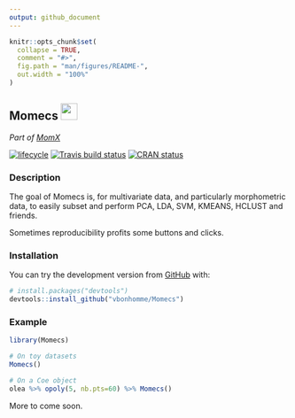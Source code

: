 ```yaml
---
output: github_document
---
```


<!-- README.md is generated from README.Rmd. Please edit that file -->

```r
knitr::opts_chunk$set(
  collapse = TRUE,
  comment = "#>",
  fig.path = "man/figures/README-",
  out.width = "100%"
)
```
## Momecs <img src="https://noto-website-2.storage.googleapis.com/emoji/emoji_u1f43b.png" width="30px">

_Part of [MomX](https://momx.github.io/MomX/)_

[![lifecycle](https://img.shields.io/badge/lifecycle-experimental-orange.svg)](https://www.tidyverse.org/lifecycle/#experimental)
[![Travis build status](https://travis-ci.org/MomX/Momecs.svg?branch=master)](https://travis-ci.org/MomX/Momecs)
[![CRAN status](https://www.r-pkg.org/badges/version/Momecs)](https://cran.r-project.org/package=Momecs)

### Description

The goal of Momecs is, for multivariate data, and particularly morphometric data, to easily subset and perform PCA, LDA, SVM, KMEANS, HCLUST and friends. 

Sometimes reproducibility profits some buttons and clicks.

### Installation
<!--
You can install the released version of Momecs from [CRAN](https://CRAN.R-project.org) with:

``` r
install.packages("Momecs")
```
-->
You can try the development version from [GitHub](https://github.com/) with:

``` r
# install.packages("devtools")
devtools::install_github("vbonhomme/Momecs")
```
### Example

```r
library(Momecs)

# On toy datasets
Momecs()

# On a Coe object
olea %>% opoly(5, nb.pts=60) %>% Momecs()
```

More to come soon.
